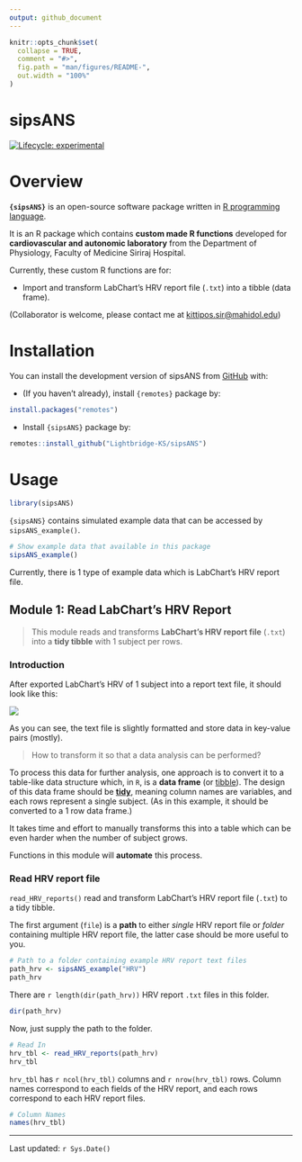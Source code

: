 ```yaml
---
output: github_document
---
```


<!-- README.md is generated from README.Rmd. Please edit that file -->

```r
knitr::opts_chunk$set(
  collapse = TRUE,
  comment = "#>",
  fig.path = "man/figures/README-",
  out.width = "100%"
)
```

# sipsANS

<!-- badges: start -->

[![Lifecycle: experimental](https://img.shields.io/badge/lifecycle-experimental-orange.svg)](https://lifecycle.r-lib.org/articles/stages.html#experimental)

<!-- badges: end -->

# Overview

**`{sipsANS}`** is an open-source software package written in [R programming language](https://www.r-project.org).

It is an R package which contains **custom made R functions** developed for **cardiovascular and autonomic laboratory** from the Department of Physiology, Faculty of Medicine Siriraj Hospital.

Currently, these custom R functions are for:

-   Import and transform LabChart's HRV report file (`.txt`) into a tibble (data frame).

(Collaborator is welcome, please contact me at [kittipos.sir\@mahidol.edu](mailto:kittipos.sir@mahidol.edu))

# Installation

You can install the development version of sipsANS from [GitHub](https://github.com/) with:

-   (If you haven't already), install `{remotes}` package by:

``` r
install.packages("remotes")
```

-   Install `{sipsANS}` package by:

``` r
remotes::install_github("Lightbridge-KS/sipsANS")
```

# Usage

```r
library(sipsANS)
```

`{sipsANS}` contains simulated example data that can be accessed by `sipsANS_example()`.

```r
# Show example data that available in this package
sipsANS_example()
```

Currently, there is 1 type of example data which is LabChart's HRV report file.

## Module 1: Read LabChart's HRV Report

> This module reads and transforms **LabChart's HRV report file** (`.txt`) into a **tidy tibble** with 1 subject per rows.

### Introduction

After exported LabChart's HRV of 1 subject into a report text file, it should look like this:

![](man/figures/hrv-rep-ex1.png)

As you can see, the text file is slightly formatted and store data in key-value pairs (mostly).

> How to transform it so that a data analysis can be performed?


To process this data for further analysis, one approach is to convert it to a table-like data structure which, in `R`, is a **data frame** (or [tibble](https://r4ds.had.co.nz/tibbles.html)). The design of this data frame should be [**tidy**](https://r4ds.had.co.nz/tidy-data.html), meaning column names are variables, and each rows represent a single subject. (As in this example, it should be converted to a 1 row data frame.)

It takes time and effort to manually transforms this into a table which can be even harder when the number of subject grows.

Functions in this module will **automate** this process.


### Read HRV report file

`read_HRV_reports()` read and transform LabChart's HRV report file (`.txt`) to a tidy tibble.

The first argument (`file`) is a **path** to either *single* HRV report file or *folder* containing multiple HRV report file, the latter case should be more useful to you.

```r
# Path to a folder containing example HRV report text files
path_hrv <- sipsANS_example("HRV")
path_hrv
```

There are `r length(dir(path_hrv))` HRV report `.txt` files in this folder.

```r
dir(path_hrv)
```

Now, just supply the path to the folder.

```r
# Read In
hrv_tbl <- read_HRV_reports(path_hrv)
hrv_tbl
```


`hrv_tbl` has `r ncol(hrv_tbl)` columns and `r nrow(hrv_tbl)` rows. Column names correspond to each fields of the HRV report, and each rows correspond to each HRV report files.

```r
# Column Names
names(hrv_tbl)
```



---

Last updated: `r Sys.Date()`
